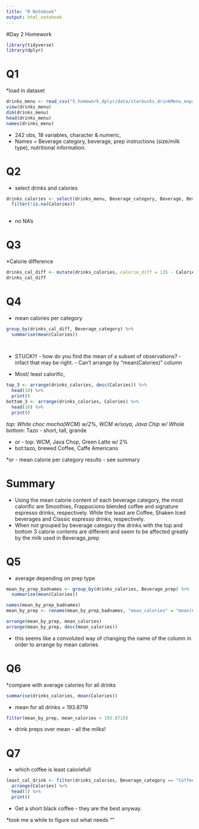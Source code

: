 ```yaml
---
title: "R Notebook"
output: html_notebook
---
```

#Day 2 Homework

```r
library(tidyverse)
library(dplyr)

```
# Q1
*load in dataset
```r
drinks_menu <- read_csv("5_homework_dplyr/data/starbucks_drinkMenu_expanded.csv")
view(drinks_menu)
dim(drinks_menu)
head(drinks_menu)
names(drinks_menu)
```
* 242 obs, 18 variables, character & numeric, 
* Names = Beverage category, beverage, prep instructions (size/milk type), nutritional information.


# Q2
* select drinks and calories

```r
drinks_calories <- select(drinks_menu, Beverage_category, Beverage, Beverage_prep, Calories) %>% 
  filter(!is.na(Calories))
  

```
* no NA's

# Q3
*Calorie difference
```r
drinks_cal_diff <- mutate(drinks_calories, calorie_diff = 135 - Calories)
drinks_cal_diff
```

# Q4 
* mean calories per category
```r

group_by(drinks_cal_diff, Beverage_category) %>% 
  summarise(mean(Calories)) 

  
```

* STUCK!!! - how do you find the mean of a subset of observations? - infact that may be right. - Can't arrange by "mean(Calories)" column

* Most/ least calorific, 

```r
top_3 <- arrange(drinks_calories, desc(Calories)) %>% 
  head(10) %>% 
  print()
bottom_3 <- arrange(drinks_calories, Calories) %>% 
  head(10) %>% 
  print()

```

*top: White choc mocha(WCM) w/2%, WCM w/soya, Java Chip w/ Whole
*bottom: Tazo - short, tall, grande

* or - top: WCM, Java Chop, Green Latte w/ 2%
* bot:tazo, brewed Coffee, Caffe Americano

*or - mean calorie per category results - see summary

# Summary
* Using the mean calorie content of each beverage category, the most calorific are Smoothies, Frappuciono blended coffee and signature espresso drinks, respectively. While the least are Coffee, Shaken Iced beverages and Classic espresso drinks, respectively. 
* When not grouped by beverage category the drinks with the top and bottom 3 calorie contents are different and seem to be affected greatly by the milk used in Beverage_prep

# Q5 
* average depending on prep type

```r
mean_by_prep_badnames <- group_by(drinks_calories, Beverage_prep) %>% 
  summarise(mean(Calories)) 

names(mean_by_prep_badnames)
mean_by_prep <- rename(mean_by_prep_badnames, "mean_calories" = "mean(Calories)")

arrange(mean_by_prep, mean_calories)
arrange(mean_by_prep, desc(mean_calories))
```

* this seems like a convoluted way of changing the name of the column in order to arrange by mean calories

# Q6
*compare with average calories for all drinks

```r
summarise(drinks_calories, mean(Calories))

```

* mean for all drinks = 193.8719
```r
filter(mean_by_prep, mean_calories > 193.8719)
```

* drink preps over mean - all the milks!

# Q7
* which coffee is least caloriefull

```r
least_cal_drink <- filter(drinks_calories, Beverage_category == "Coffee") %>% 
  arrange(Calories) %>% 
  head(1) %>% 
  print()


```


* Get a short black coffee - they are the best anyway. 

*took me a while to figure out what needs ""